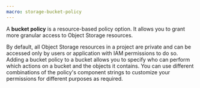 ```yaml
---
macro: storage-bucket-policy
---
```


A **bucket policy** is a resource-based policy option. It allows you to grant more granular access to Object Storage resources.

By default, all Object Storage resources in a project are private and can be accessed only by users or application with IAM permissions to do so. Adding a bucket policy to a bucket allows you to specify who can perform which actions on a bucket and the objects it contains. You can use different combinations of the policy's component strings to customize your permissions for different purposes as required.